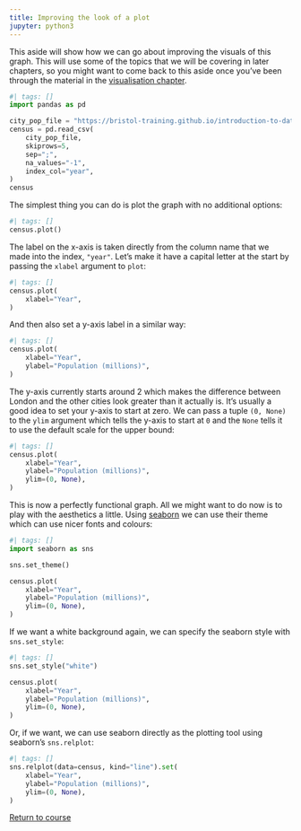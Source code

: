 ```yaml
---
title: Improving the look of a plot
jupyter: python3
---
```



This aside will show how we can go about improving the visuals of this graph. This will use some of the topics that we will be covering in later chapters, so you might want to come back to this aside once you've been through the material in the [visualisation chapter](../pages/05%20Visualisation.qmd).


```python
#| tags: []
import pandas as pd

city_pop_file = "https://bristol-training.github.io/introduction-to-data-analysis-in-python/data/city_pop.csv"
census = pd.read_csv(
    city_pop_file,
    skiprows=5,
    sep=";",
    na_values="-1",
    index_col="year",
)
census
```

The simplest thing you can do is plot the graph with no additional options:

```python
#| tags: []
census.plot()
```

The label on the x-axis is taken directly from the column name that we made into the index, `"year"`. Let's make it have a capital letter at the start by passing the `xlabel` argument to `plot`:

```python
#| tags: []
census.plot(
    xlabel="Year",
)
```

And then also set a y-axis label in a similar way:

```python
#| tags: []
census.plot(
    xlabel="Year",
    ylabel="Population (millions)",
)
```

The y-axis currently starts around 2 which makes the difference between London and the other cities look greater than it actually is. It's usually a good idea to set your y-axis to start at zero. We can pass a tuple `(0, None)` to the `ylim` argument which tells the y-axis to start at `0` and the `None` tells it to use the default scale for the upper bound:

```python
#| tags: []
census.plot(
    xlabel="Year",
    ylabel="Population (millions)",
    ylim=(0, None),
)
```

This is now a perfectly functional graph. All we might want to do now is to play with the aesthetics a little. Using [seaborn](https://seaborn.pydata.org) we can use their theme which can use nicer fonts and colours:

```python
#| tags: []
import seaborn as sns

sns.set_theme()

census.plot(
    xlabel="Year",
    ylabel="Population (millions)",
    ylim=(0, None),
)
```

If we want a white background again, we can specify the seaborn style with `sns.set_style`:

```python
#| tags: []
sns.set_style("white")

census.plot(
    xlabel="Year",
    ylabel="Population (millions)",
    ylim=(0, None),
)
```

Or, if we want, we can use seaborn directly as the plotting tool using seaborn's `sns.relplot`:

```python
#| tags: []
sns.relplot(data=census, kind="line").set(
    xlabel="Year",
    ylabel="Population (millions)",
    ylim=(0, None),
)
```

[Return to course](../pages/02%20Reading%20from%20file.qmd#visualise-your-data)